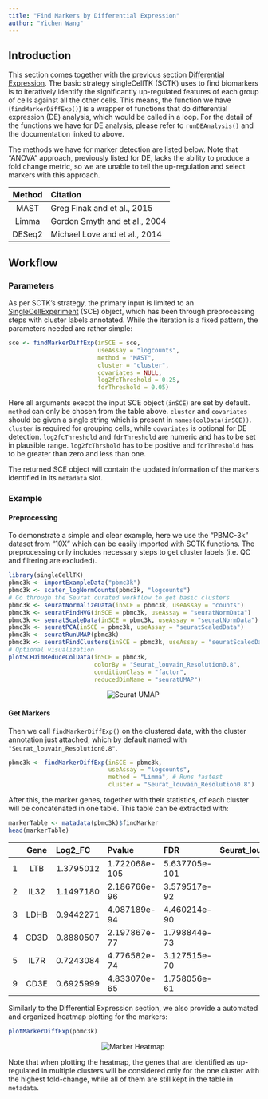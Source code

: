 ```yaml
---
title: "Find Markers by Differential Expression"
author: "Yichen Wang"
---
```


## Introduction

This section comes together with the previous section [Differential Expression](differential_expression.html). The basic strategy singleCellTK (SCTK) uses to find biomarkers is to iteratively identify the significantly up-regulated features of each group of cells against all the other cells. This means, the function we have (`findMarkerDiffExp()`) is a wrapper of functions that do differential expression (DE) analysis, which would be called in a loop. For the detail of the functions we have for DE analysis, please refer to `runDEAnalysis()` and the documentation linked to above.  

The methods we have for marker detection are listed below. Note that "ANOVA" approach, previously listed for DE, lacks the ability to produce a fold change metric, so we are unable to tell the up-regulation and select markers with this approach.  

| Method |             Citation             |
| :----: | :---                             |
| MAST   | Greg Finak and et al., 2015      |
| Limma  | Gordon Smyth and et al., 2004    |
| DESeq2 | Michael Love and et al., 2014    |

## Workflow

### Parameters

As per SCTK's strategy, the primary input is limited to an [SingleCellExperiment](https://rdrr.io/bioc/SingleCellExperiment/man/SingleCellExperiment.html) (SCE) object, which has been through preprocessing steps with cluster labels annotated. While the iteration is a fixed pattern, the parameters needed are rather simple:  

```R
sce <- findMarkerDiffExp(inSCE = sce, 
                         useAssay = "logcounts",
                         method = "MAST",
                         cluster = "cluster",
                         covariates = NULL,
                         log2fcThreshold = 0.25,
                         fdrThreshold = 0.05)
```

Here all arguments execpt the input SCE object (`inSCE`) are set by default. `method` can only be chosen from the table above. `cluster` and `covariates` should be given a single string which is present in `names(colData(inSCE))`. `cluster` is required for grouping cells, while `covariates` is optional for DE detection. `log2fcThreshold` and `fdrThreshold` are numeric and has to be set in plausible range. `log2fcThrshold` has to be positive and `fdrThreshold` has to be greater than zero and less than one.  

The returned SCE object will contain the updated information of the markers identified in its `metadata` slot.  

### Example

#### Preprocessing

To demonstrate a simple and clear example, here we use the "PBMC-3k" dataset from "10X" which can be easily imported with SCTK functions. The preprocessing only includes necessary steps to get cluster labels (i.e. QC and filtering are excluded). 

```R
library(singleCellTK)
pbmc3k <- importExampleData("pbmc3k")
pbmc3k <- scater_logNormCounts(pbmc3k, "logcounts")
# Go through the Seurat curated workflow to get basic clusters
pbmc3k <- seuratNormalizeData(inSCE = pbmc3k, useAssay = "counts")
pbmc3k <- seuratFindHVG(inSCE = pbmc3k, useAssay = "seuratNormData")
pbmc3k <- seuratScaleData(inSCE = pbmc3k, useAssay = "seuratNormData")
pbmc3k <- seuratPCA(inSCE = pbmc3k, useAssay = "seuratScaledData")
pbmc3k <- seuratRunUMAP(pbmc3k)
pbmc3k <- seuratFindClusters(inSCE = pbmc3k, useAssay = "seuratScaledData")
# Optional visualization
plotSCEDimReduceColData(inSCE = pbmc3k, 
                        colorBy = "Seurat_louvain_Resolution0.8", 
                        conditionClass = "factor", 
                        reducedDimName = "seuratUMAP")
```

<center> ![Seurat UMAP](de_umapVis.png)\ </center>

#### Get Markers

Then we call `findMarkerDiffExp()` on the clustered data, with the cluster annotation just attached, which by default named with `"Seurat_louvain_Resolution0.8"`.  

```R
pbmc3k <- findMarkerDiffExp(inSCE = pbmc3k, 
                            useAssay = "logcounts",
                            method = "Limma", # Runs fastest
                            cluster = "Seurat_louvain_Resolution0.8")
```

After this, the marker genes, together with their statistics, of each cluster will be concatenated in one table. This table can be extracted with:  

```R
markerTable <- matadata(pbmc3k)$findMarker
head(markerTable)
```

|        |  Gene  |  Log2_FC  |    Pvalue     |      FDR      | Seurat_louvain_Resolution0.8 |
| :----: | :----: | :---      | :---          | :----         |            :----:            |
|   1    |   LTB  | 1.3795012 | 1.722068e-105 | 5.637705e-101 |              0               |
|   2    |  IL32  | 1.1497180 | 2.186766e-96  | 3.579517e-92  |              0               |
|   3    |  LDHB  | 0.9442271 | 4.087189e-94  | 4.460214e-90  |              0               |
|   4    |  CD3D  | 0.8880507 | 2.197867e-77  | 1.798844e-73  |              0               |
|   5    |  IL7R  | 0.7243084 | 4.776582e-74  | 3.127515e-70  |              0               |
|   9    |  CD3E  | 0.6925999 | 4.833070e-65  | 1.758056e-61  |              0               |

Similarly to the Differential Expression section, we also provide a automated and organized heatmap plotting for the markers:  

```R
plotMarkerDiffExp(pbmc3k)
```

<center> ![Marker Heatmap](fm_markerHeatmap.png)\ </center>

Note that when plotting the heatmap, the genes that are identified as up-regulated in multiple clusters will be considered only for the one cluster with the highest fold-change, while all of them are still kept in the table in `metadata`. 
